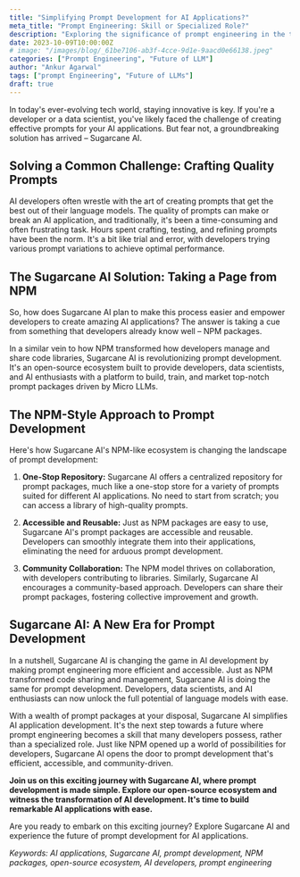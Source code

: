 ```yaml
---
title: "Simplifying Prompt Development for AI Applications?"
meta_title: "Prompt Engineering: Skill or Specialized Role?"
description: "Exploring the significance of prompt engineering in the tech industry and its future implications"
date: 2023-10-09T10:00:00Z
# image: "/images/blog/_61be7106-ab3f-4cce-9d1e-9aacd0e66138.jpeg"
categories: ["Prompt Engineering", "Future of LLM"]
author: "Ankur Agarwal"
tags: ["prompt Engineering", "Future of LLMs"]
draft: true
---
```


In today's ever-evolving tech world, staying innovative is key. If you're a developer or a data scientist, you've likely faced the challenge of creating effective prompts for your AI applications. But fear not, a groundbreaking solution has arrived – Sugarcane AI.

## Solving a Common Challenge: Crafting Quality Prompts

AI developers often wrestle with the art of creating prompts that get the best out of their language models. The quality of prompts can make or break an AI application, and traditionally, it's been a time-consuming and often frustrating task. Hours spent crafting, testing, and refining prompts have been the norm. It's a bit like trial and error, with developers trying various prompt variations to achieve optimal performance.

## The Sugarcane AI Solution: Taking a Page from NPM

So, how does Sugarcane AI plan to make this process easier and empower developers to create amazing AI applications? The answer is taking a cue from something that developers already know well – NPM packages.

In a similar vein to how NPM transformed how developers manage and share code libraries, Sugarcane AI is revolutionizing prompt development. It's an open-source ecosystem built to provide developers, data scientists, and AI enthusiasts with a platform to build, train, and market top-notch prompt packages driven by Micro LLMs.

## The NPM-Style Approach to Prompt Development

Here's how Sugarcane AI's NPM-like ecosystem is changing the landscape of prompt development:

1. **One-Stop Repository:** Sugarcane AI offers a centralized repository for prompt packages, much like a one-stop store for a variety of prompts suited for different AI applications. No need to start from scratch; you can access a library of high-quality prompts.

2. **Accessible and Reusable:** Just as NPM packages are easy to use, Sugarcane AI's prompt packages are accessible and reusable. Developers can smoothly integrate them into their applications, eliminating the need for arduous prompt development.

3. **Community Collaboration:** The NPM model thrives on collaboration, with developers contributing to libraries. Similarly, Sugarcane AI encourages a community-based approach. Developers can share their prompt packages, fostering collective improvement and growth.

## Sugarcane AI: A New Era for Prompt Development

In a nutshell, Sugarcane AI is changing the game in AI development by making prompt engineering more efficient and accessible. Just as NPM transformed code sharing and management, Sugarcane AI is doing the same for prompt development. Developers, data scientists, and AI enthusiasts can now unlock the full potential of language models with ease.

With a wealth of prompt packages at your disposal, Sugarcane AI simplifies AI application development. It's the next step towards a future where prompt engineering becomes a skill that many developers possess, rather than a specialized role. Just like NPM opened up a world of possibilities for developers, Sugarcane AI opens the door to prompt development that's efficient, accessible, and community-driven.

**Join us on this exciting journey with Sugarcane AI, where prompt development is made simple. Explore our open-source ecosystem and witness the transformation of AI development. It's time to build remarkable AI applications with ease.**

Are you ready to embark on this exciting journey? Explore Sugarcane AI and experience the future of prompt development for AI applications.

_Keywords: AI applications, Sugarcane AI, prompt development, NPM packages, open-source ecosystem, AI developers, prompt engineering_
